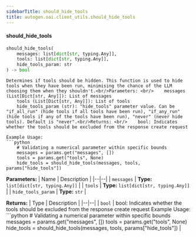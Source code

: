 ```yaml
---
sidebarTitle: should_hide_tools
title: autogen.oai.client_utils.should_hide_tools
---
```


<code class="doc-symbol doc-symbol-heading doc-symbol-function"></code>
#### should_hide_tools

```python
should_hide_tools(
    messages: list[dict[str, typing.Any]],
    tools: list[dict[str, typing.Any]],
    hide_tools_param: str
) -> bool
```

    Determines if tools should be hidden. This function is used to hide tools when they have been run, minimising the chance of the LLM choosing them when they shouldn't.<br/>Parameters: <br/>    messages (List[Dict[str, Any]]): List of messages
        tools (List[Dict[str, Any]]): List of tools
        hide_tools_param (str): "hide_tools" parameter value. Can be "if_all_run" (hide tools if all tools have been run), "if_any_run" (hide tools if any of the tools have been run), "never" (never hide tools). Default is "never".<br/>Returns: <br/>    bool: Indicates whether the tools should be excluded from the response create request
    
    Example Usage: 
    ```python
        # Validating a numerical parameter within specific bounds
        messages = params.get("messages", [])
        tools = params.get("tools", None)
        hide_tools = should_hide_tools(messages, tools, params["hide_tools"])

<b>Parameters:</b>
| Name | Description |
|--|--|
| `messages` | **Type:** `list[dict[str, typing.Any]]` |
| `tools` | **Type:** `list[dict[str, typing.Any]]` |
| `hide_tools_param` | **Type:** `str` |

<b>Returns:</b>
| Type | Description |
|--|--|
| `bool` | bool: Indicates whether the tools should be excluded from the response create request Example Usage: ```python # Validating a numerical parameter within specific bounds messages = params.get("messages", []) tools = params.get("tools", None) hide_tools = should_hide_tools(messages, tools, params["hide_tools"]) |

<br />